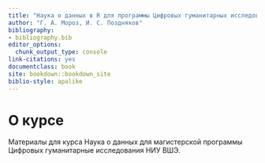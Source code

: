 ```yaml
--- 
title: "Наука о данных в R для программы Цифровых гуманитарных исследований"
author: "Г. А. Мороз, И. С. Поздняков"
bibliography:
- bibliography.bib
editor_options:
  chunk_output_type: console
link-citations: yes
documentclass: book
site: bookdown::bookdown_site
biblio-style: apalike
---
```


# О курсе

Материалы для курса Наука о данных для магистерской программы Цифровых гуманитарные исследования НИУ ВШЭ.
